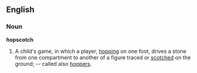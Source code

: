 ==English==
===Noun===
'''hopscotch'''

#A child's game, in which a player, [[hop]]ping on one foot, drives a stone from one compartment to another of a figure traced or [[scotch]]ed on the ground; -- called also [[hoppers]].